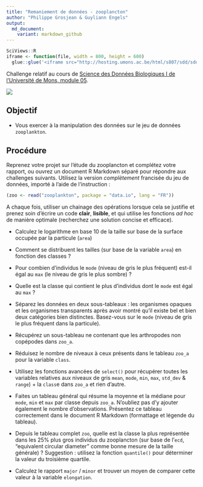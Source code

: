 ```yaml
---
title: "Remaniement de données - zooplancton"
author: "Philippe Grosjean & Guyliann Engels"
output: 
  md_document:
    variant: markdown_github
---
```


```r
SciViews::R
iframe <- function(file, width = 800, height = 600)
  glue::glue('<iframe src="http://hosting.umons.ac.be/html/s807/sdd/sdd1_02/{file}" width="{width}" height="{height}" style="border:none;"></iframe>')
```

Challenge relatif au cours de [Science des Données Biologiques I de l'Université de Mons, module 05](http://biodatascience-course.sciviews.org/sdd-umons/import.html).

![](../../template/biodatascience.png)


## Objectif

- Vous exercer à la manipulation des données sur le jeu de données `zooplankton`.


## Procédure

Reprenez votre projet sur l'étude du zooplancton et complétez votre rapport, ou ouvrez un document R Markdown séparé pour répondre aux challenges suivants. Utilisez la version *complètement* francisée du jeu de données, importé à l'aide de l'instruction :

```r
(zoo <- read("zooplankton", package = "data.io", lang = "FR"))
```

A chaque fois, utiliser un chainage des opérations lorsque cela se justifie et prenez soin d'écrire un code **clair**, **lisible**, et qui utilise les fonctions *ad hoc* de manière optimale (recherchez une solution concise et efficace).

- Calculez le logarithme en base 10 de la taille sur base de la surface occupée par la particule (`area`)

- Comment se distribuent les tailles (sur base de la variable `area`) en fonction des classes ?

- Pour combien d'individus le `mode` (niveau de gris le plus fréquent) est-il égal au `max` (le niveau de gris le plus sombre) ?

- Quelle est la classe qui contient le plus d'individus dont le `mode` est égal au `max` ?

- Séparez les données en deux sous-tableaux : les organismes opaques et les organismes transparents après avoir montré qu'il existe bel et bien deux catégories bien distinctes. Basez-vous sur le `mode` (niveau de gris le plus fréquent dans la particule). 

- Récupérez un sous-tableau ne contenant que les arthropodes non copépodes dans `zoo_a`.

- Réduisez le nombre de niveaux à ceux présents dans le tableau `zoo_a` pour la variable `class`.

- Utilisez les fonctions avancées de `select()` pour récupérer toutes les variables relatives aux niveaux de gris `mean`, `mode`, `min`, `max`, `std_dev` & `range`) + la `class`e dans `zoo_a` et rien d'autre.

- Faites un tableau général qui résume la moyenne et la médiane pour `mode`, `min` et `max` par classe depuis `zoo_a`. N'oubliez pas d'y ajouter également le nombre d'observations. Présentez ce tableau correctement dans le document R Markdown (formattage et légende du tableau).

- Depuis le tableau complet `zoo`, quelle est la classe la plus représentée dans les 25% plus gros individus du zooplancton (sur base de l'`ecd`, "equivalent circular diameter" comme bonne mesure de la taille générale) ? Suggestion : utilisez la fonction `quantile()` pour déterminer la valeur du troisième quartile.

- Calculez le rapport `major` / `minor` et trouver un moyen de comparer cette valeur à la variable `elongation`.

